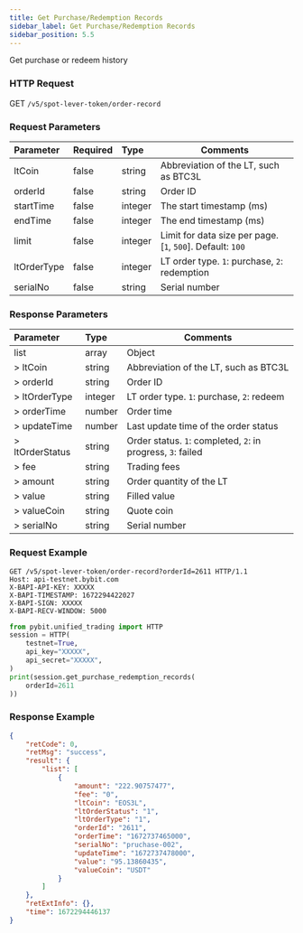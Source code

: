 ```yaml
---
title: Get Purchase/Redemption Records
sidebar_label: Get Purchase/Redemption Records
sidebar_position: 5.5
---
```

Get purchase or redeem history

### HTTP Request
GET `/v5/spot-lever-token/order-record`

### Request Parameters
| Parameter | Required | Type | Comments|
|:----- |:-------|:-----|------ |
|ltCoin |false |string |Abbreviation of the LT, such as BTC3L |
|orderId |false	|string	|Order ID |
|startTime |false |integer	|The start timestamp (ms) |
|endTime |false	|integer |The end timestamp (ms) |
|limit |false |integer |Limit for data size per page. [`1`, `500`]. Default: `100`|
|ltOrderType |false |integer |LT order type. `1`: purchase, `2`: redemption |
|serialNo |false |string |Serial number |

### Response Parameters
| Parameter | Type | Comments|
|:----- |:-----|----- |
|list |array |Object |
|> ltCoin |string |Abbreviation of the LT, such as BTC3L |
|> orderId |string |Order ID |
|> ltOrderType |integer |LT order type. `1`: purchase, `2`: redeem |
|> orderTime |number |Order time |
|> updateTime |number |Last update time of the order status |
|> ltOrderStatus |string |Order status. `1`: completed, `2`: in progress, `3`: failed |
|> fee |string |Trading fees |
|> amount |string |Order quantity of the LT |
|> value |string |Filled value |
|> valueCoin |string |Quote coin |
|> serialNo |string |Serial number |

### Request Example

<Tabs groupId="programming-languages">
<TabItem value="http" label="HTTP">

```http
GET /v5/spot-lever-token/order-record?orderId=2611 HTTP/1.1
Host: api-testnet.bybit.com
X-BAPI-API-KEY: XXXXX
X-BAPI-TIMESTAMP: 1672294422027
X-BAPI-SIGN: XXXXX
X-BAPI-RECV-WINDOW: 5000
```

</TabItem>
<TabItem value="python" label="Python">

```python
from pybit.unified_trading import HTTP
session = HTTP(
    testnet=True,
    api_key="XXXXX",
    api_secret="XXXXX",
)
print(session.get_purchase_redemption_records(
    orderId=2611
))
```

</TabItem>
</Tabs>

### Response Example

```json
{
    "retCode": 0,
    "retMsg": "success",
    "result": {
        "list": [
            {
                "amount": "222.90757477",
                "fee": "0",
                "ltCoin": "EOS3L",
                "ltOrderStatus": "1",
                "ltOrderType": "1",
                "orderId": "2611",
                "orderTime": "1672737465000",
                "serialNo": "pruchase-002",
                "updateTime": "1672737478000",
                "value": "95.13860435",
                "valueCoin": "USDT"
            }
        ]
    },
    "retExtInfo": {},
    "time": 1672294446137
}
```

